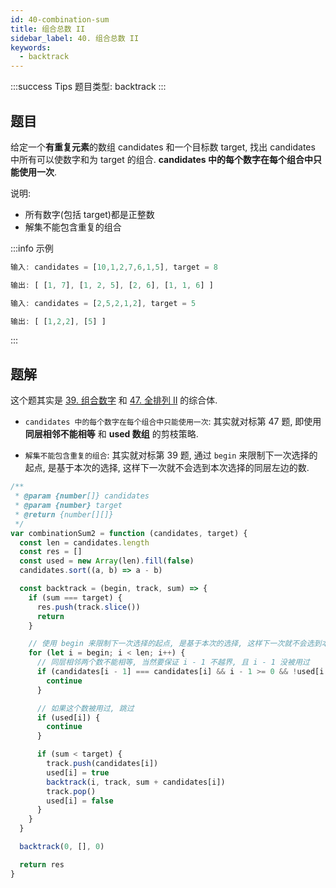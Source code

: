 ```yaml
---
id: 40-combination-sum
title: 组合总数 II
sidebar_label: 40. 组合总数 II
keywords:
  - backtrack
---
```


:::success Tips
题目类型: backtrack
:::

## 题目

给定一个**有重复元素**的数组 candidates 和一个目标数 target, 找出 candidates 中所有可以使数字和为 target 的组合. **candidates 中的每个数字在每个组合中只能使用一次**.

说明:

- 所有数字(包括 target)都是正整数
- 解集不能包含重复的组合

:::info 示例

```ts
输入: candidates = [10,1,2,7,6,1,5], target = 8

输出: [ [1, 7], [1, 2, 5], [2, 6], [1, 1, 6] ]
```

```ts
输入: candidates = [2,5,2,1,2], target = 5

输出: [ [1,2,2], [5] ]
```

:::

## 题解

这个题其实是 [39. 组合数字](/leetcode/medium/39-combination-sum) 和 [47. 全排列 II](/leetcode/medium/47-permute) 的综合体.

- `candidates 中的每个数字在每个组合中只能使用一次`: 其实就对标第 47 题, 即使用 **同层相邻不能相等** 和 **used 数组** 的剪枝策略.

- `解集不能包含重复的组合`: 其实就对标第 39 题, 通过 `begin` 来限制下一次选择的起点, 是基于本次的选择, 这样下一次就不会选到本次选择的同层左边的数.

```js
/**
 * @param {number[]} candidates
 * @param {number} target
 * @return {number[][]}
 */
var combinationSum2 = function (candidates, target) {
  const len = candidates.length
  const res = []
  const used = new Array(len).fill(false)
  candidates.sort((a, b) => a - b)

  const backtrack = (begin, track, sum) => {
    if (sum === target) {
      res.push(track.slice())
      return
    }

    // 使用 begin 来限制下一次选择的起点, 是基于本次的选择, 这样下一次就不会选到本次选择的同层左边的数.
    for (let i = begin; i < len; i++) {
      // 同层相邻两个数不能相等, 当然要保证 i - 1 不越界, 且 i - 1 没被用过
      if (candidates[i - 1] === candidates[i] && i - 1 >= 0 && !used[i - 1]) {
        continue
      }

      // 如果这个数被用过, 跳过
      if (used[i]) {
        continue
      }

      if (sum < target) {
        track.push(candidates[i])
        used[i] = true
        backtrack(i, track, sum + candidates[i])
        track.pop()
        used[i] = false
      }
    }
  }

  backtrack(0, [], 0)

  return res
}
```
